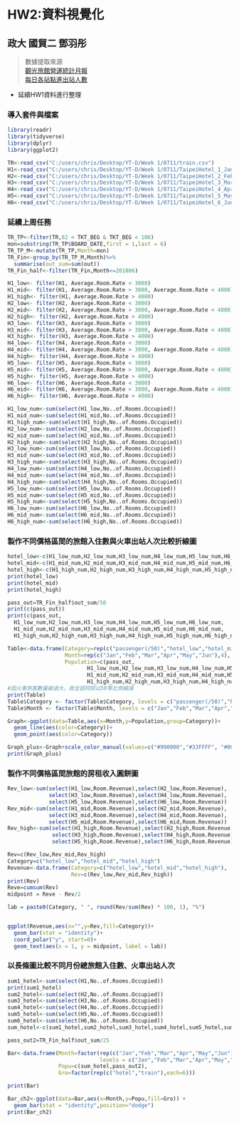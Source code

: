 # HW2:資料視覺化
## 政大 國貿二 鄧羽彤
    
> 數據提取來源  
>  <a href=https://admin.taiwan.net.tw/FileUploadCategoryListC003330.aspx?Pindex=2&CategoryID=0dcf358f-f875-452d-8d14-2b715d02ab1a&appname=FileUploadCategoryListC003330>觀光旅館營運統計月報</a>  
>  <a href=https://data.gov.tw/dataset/8792>每日各站點進出站人數</a>    

* 延續HW1資料進行整理  

### 導入套件與檔案
```r
library(readr)
library(tidyverse)
library(dplyr)
library(ggplot2)

TR<-read_csv("C:/users/chris/Desktop/YT-D/Week 1/0711/train.csv")
H1<-read_csv("C:/users/chris/Desktop/YT-D/Week 1/0711/TaipeiHotel_1_Jan.csv")
H2<-read_csv("C:/users/chris/Desktop/YT-D/Week 1/0711/TaipeiHotel_2_Feb.csv")
H3<-read_csv("C:/users/chris/Desktop/YT-D/Week 1/0711/TaipeiHotel_3_Mar.csv")
H4<-read_csv("C:/users/chris/Desktop/YT-D/Week 1/0711/TaipeiHotel_4_Apr.csv")
H5<-read_csv("C:/users/chris/Desktop/YT-D/Week 1/0711/TaipeiHotel_5_May.csv")
H6<-read_csv("C:/users/chris/Desktop/YT-D/Week 1/0711/TaipeiHotel_6_Jun.csv")
```
### 延續上周任務
```r
TR_TP<-filter(TR,82 < TKT_BEG & TKT_BEG < 106)
mon=substring(TR_TP$BOARD_DATE,first = 1,last = 6)
TR_TP_M<-mutate(TR_TP,Month=mon)
TR_Fin<-group_by(TR_TP_M,Month)%>%
  summarise(out_sum=sum(out))
TR_Fin_half<-filter(TR_Fin,Month<=201806)

H1_low<- filter(H1, Average.Room.Rate < 3000)
H1_mid<- filter(H1, Average.Room.Rate > 3000, Average.Room.Rate < 4000)
H1_high<- filter(H1, Average.Room.Rate > 4000)
H2_low<- filter(H2, Average.Room.Rate < 3000)
H2_mid<- filter(H2, Average.Room.Rate > 3000, Average.Room.Rate < 4000)
H2_high<- filter(H2, Average.Room.Rate > 4000)
H3_low<- filter(H3, Average.Room.Rate < 3000)
H3_mid<- filter(H3, Average.Room.Rate > 3000, Average.Room.Rate < 4000)
H3_high<- filter(H3, Average.Room.Rate > 4000)
H4_low<- filter(H4, Average.Room.Rate < 3000)
H4_mid<- filter(H4, Average.Room.Rate > 3000, Average.Room.Rate < 4000)
H4_high<- filter(H4, Average.Room.Rate > 4000)
H5_low<- filter(H5, Average.Room.Rate < 3000)
H5_mid<- filter(H5, Average.Room.Rate > 3000, Average.Room.Rate < 4000)
H5_high<- filter(H5, Average.Room.Rate > 4000)
H6_low<- filter(H6, Average.Room.Rate < 3000)
H6_mid<- filter(H6, Average.Room.Rate > 3000, Average.Room.Rate < 4000)
H6_high<- filter(H6, Average.Room.Rate > 4000)

H1_low_num<-sum(select(H1_low,No..of.Rooms.Occupied))
H1_mid_num<-sum(select(H1_mid,No..of.Rooms.Occupied))
H1_high_num<-sum(select(H1_high,No..of.Rooms.Occupied))
H2_low_num<-sum(select(H2_low,No..of.Rooms.Occupied))
H2_mid_num<-sum(select(H2_mid,No..of.Rooms.Occupied))
H2_high_num<-sum(select(H2_high,No..of.Rooms.Occupied))
H3_low_num<-sum(select(H3_low,No..of.Rooms.Occupied))
H3_mid_num<-sum(select(H3_mid,No..of.Rooms.Occupied))
H3_high_num<-sum(select(H3_high,No..of.Rooms.Occupied))
H4_low_num<-sum(select(H4_low,No..of.Rooms.Occupied))
H4_mid_num<-sum(select(H4_mid,No..of.Rooms.Occupied))
H4_high_num<-sum(select(H4_high,No..of.Rooms.Occupied))
H5_low_num<-sum(select(H5_low,No..of.Rooms.Occupied))
H5_mid_num<-sum(select(H5_mid,No..of.Rooms.Occupied))
H5_high_num<-sum(select(H5_high,No..of.Rooms.Occupied))
H6_low_num<-sum(select(H6_low,No..of.Rooms.Occupied))
H6_mid_num<-sum(select(H6_mid,No..of.Rooms.Occupied))
H6_high_num<-sum(select(H6_high,No..of.Rooms.Occupied))

```
### 製作不同價格區間的旅館入住數與火車出站人次比較折線圖  
```r
hotel_low<-c(H1_low_num,H2_low_num,H3_low_num,H4_low_num,H5_low_num,H6_low_num)
hotel_mid<-c(H1_mid_num,H2_mid_num,H3_mid_num,H4_mid_num,H5_mid_num,H6_mid_num)
hotel_high<-c(H1_high_num,H2_high_num,H3_high_num,H4_high_num,H5_high_num,H6_high_num)
print(hotel_low)
print(hotel_mid)
print(hotel_high)

pass_out=TR_Fin_half$out_sum/50
print(c(pass_out))
print(c(pass_out,
  H1_low_num,H2_low_num,H3_low_num,H4_low_num,H5_low_num,H6_low_num,
  H1_mid_num,H2_mid_num,H3_mid_num,H4_mid_num,H5_mid_num,H6_mid_num,
  H1_high_num,H2_high_num,H3_high_num,H4_high_num,H5_high_num,H6_high_num))

Table<-data.frame(Category=rep(c("passenger(/50)","hotel_low","hotel_mid","hotel_high"),each=6),
                  Month=rep(c("Jan","Feb","Mar","Apr","May","Jun"),4),
                  Population=c(pass_out,
                         H1_low_num,H2_low_num,H3_low_num,H4_low_num,H5_low_num,H6_low_num,
                         H1_mid_num,H2_mid_num,H3_mid_num,H4_mid_num,H5_mid_num,H6_mid_num,
                         H1_high_num,H2_high_num,H3_high_num,H4_high_num,H5_high_num,H6_high_num))
#因火車旅客數量級過大，故全部同除以50等比例縮減
print(Table)
Table$Category <- factor(Table$Category, levels = c("passenger(/50)","hotel_low","hotel_mid","hotel_high"), ordered = TRUE )
Table$Month <- factor(Table$Month, levels = c("Jan","Feb","Mar","Apr","May","Jun"), ordered = TRUE )

Graph<-ggplot(data=Table,aes(x=Month,y=Population,group=Category))+
  geom_line(aes(color=Category))+
  geom_point(aes(color=Category))

Graph_plus<-Graph+scale_color_manual(values=c("#990000","#33FFFF", "#0000FF","#000066"))
print(Graph_plus)
```

###  製作不同價格區間旅館的房租收入圓餅圖
```r
Rev_low<-sum(select(H1_low,Room.Revenue),select(H2_low,Room.Revenue),
             select(H3_low,Room.Revenue),select(H4_low,Room.Revenue),
             select(H5_low,Room.Revenue),select(H6_low,Room.Revenue))
Rev_mid<-sum(select(H1_mid,Room.Revenue),select(H2_mid,Room.Revenue),
             select(H3_mid,Room.Revenue),select(H4_mid,Room.Revenue),
             select(H5_mid,Room.Revenue),select(H6_mid,Room.Revenue))
Rev_high<-sum(select(H1_high,Room.Revenue),select(H2_high,Room.Revenue),
              select(H3_high,Room.Revenue),select(H4_high,Room.Revenue),
              select(H5_high,Room.Revenue),select(H6_high,Room.Revenue))

Rev=c(Rev_low,Rev_mid,Rev_high)
Category=c("hotel_low","hotel_mid","hotel_high")
Revenue<-data.frame(Category=c("hotel_low","hotel_mid","hotel_high"),
                    Rev=c(Rev_low,Rev_mid,Rev_high))
print(Rev)
Reve=cumsum(Rev)
midpoint = Reve - Rev/2

lab = paste0(Category, " ", round(Rev/sum(Rev) * 100, 1), "%")


ggplot(Revenue,aes(x="",y=Rev,fill=Category))+
  geom_bar(stat = "identity")+
  coord_polar("y", start=0)+
  geom_text(aes(x = 1, y = midpoint, label = lab))
```

### 以長條圖比較不同月份總旅館入住數、火車出站人次

```r

sum1_hotel<-sum(select(H1,No..of.Rooms.Occupied))
print(sum1_hotel)
sum2_hotel<-sum(select(H2,No..of.Rooms.Occupied))
sum3_hotel<-sum(select(H3,No..of.Rooms.Occupied))
sum4_hotel<-sum(select(H4,No..of.Rooms.Occupied))
sum5_hotel<-sum(select(H5,No..of.Rooms.Occupied))
sum6_hotel<-sum(select(H6,No..of.Rooms.Occupied))
sum_hotel<-c(sum1_hotel,sum2_hotel,sum3_hotel,sum4_hotel,sum5_hotel,sum6_hotel)

pass_out2=TR_Fin_half$out_sum/25

Bar<-data.frame(Month=factor(rep(c("Jan","Feb","Mar","Apr","May","Jun"),2),
                             levels = c("Jan","Feb","Mar","Apr","May","Jun")),
                Popu=c(sum_hotel,pass_out2),
                Gro=factor(rep(c("hotel","train"),each=6)))

print(Bar)

Bar_ch2<-ggplot(data=Bar,aes(x=Month,y=Popu,fill=Gro)) +
  geom_bar(stat = "identity",position="dodge")
print(Bar_ch2)

```